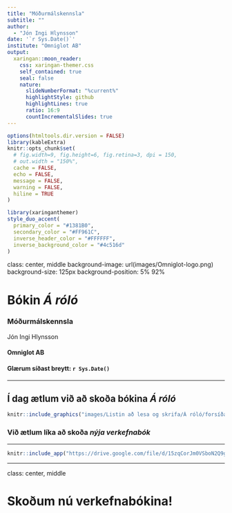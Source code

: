 ```yaml
---
title: "Móðurmálskennsla"
subtitle: ""  
author: 
  - "Jón Ingi Hlynsson"
date: '`r Sys.Date()`'
institute: "Omniglot AB"
output:
  xaringan::moon_reader:
    css: xaringan-themer.css
    self_contained: true
    seal: false
    nature:
      slideNumberFormat: "%current%"
      highlightStyle: github
      highlightLines: true
      ratio: 16:9
      countIncrementalSlides: true
---
```



```r
options(htmltools.dir.version = FALSE)
library(kableExtra)
knitr::opts_chunk$set(
  # fig.width=9, fig.height=6, fig.retina=3, dpi = 150,
  # out.width = "150%",
  cache = FALSE,
  echo = FALSE,
  message = FALSE, 
  warning = FALSE,
  hiline = TRUE
)
```

```r
library(xaringanthemer)
style_duo_accent(
  primary_color = "#1381B0",
  secondary_color = "#FF961C",
  inverse_header_color = "#FFFFFF",
  inverse_background_color = "#4c516d"
)
```

class: center, middle
background-image: url(images/Omniglot-logo.png)
background-size: 125px
background-position: 5% 92%


# Bókin *Á róló*

### Móðurmálskennsla

Jón Ingi Hlynsson



#### Omniglot AB 

#### Glærum síðast breytt: `r Sys.Date()`

---


## Í dag ætlum við að skoða bókina *Á róló*  


```r
knitr::include_graphics("images/Listin að lesa og skrifa/Á róló/forsíða.png")
```


### Við ætlum líka að skoða *nýja **verkefnabók***


---


```r
knitr::include_app("https://drive.google.com/file/d/15zqCorJm0VSboN2Q9gha6wr3piNtl1Oz/preview", height = 600)
```


---
class: center, middle


# Skoðum nú verkefnabókina!




